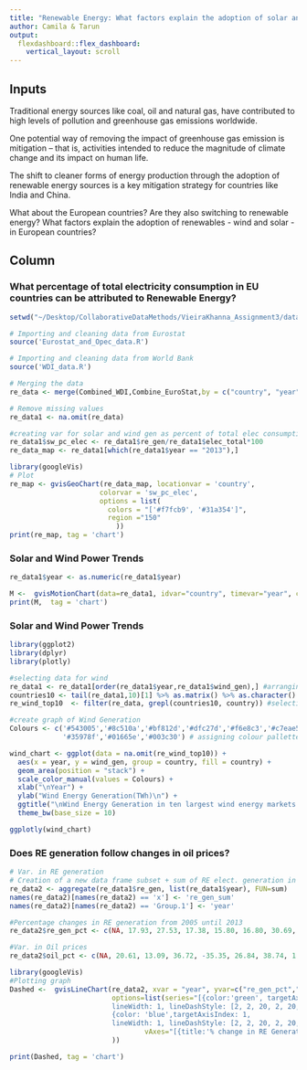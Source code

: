 ```yaml
---
title: "Renewable Energy: What factors explain the adoption of solar and wind power in EU countries?"
author: Camila & Tarun
output: 
  flexdashboard::flex_dashboard:
    vertical_layout: scroll
---
```


Inputs {.sidebar}
---------------------------------

Traditional energy sources like coal, oil and natural gas, have contributed to high levels of pollution and greenhouse gas emissions worldwide.

One potential way of removing the impact of greenhouse gas emission is mitigation – that is, activities intended to reduce the magnitude of climate change and its impact on human life. 

The shift to cleaner forms of energy production through the adoption of renewable energy sources is a key mitigation strategy for countries like India and China. 

What about the European countries? Are they also switching to renewable energy? What factors explain the adoption of renewables - wind and solar - in European countries?


Column
---------------------------------

### What percentage of total electricity consumption in EU countries can be attributed to Renewable Energy? 

```r

setwd("~/Desktop/CollaborativeDataMethods/VieiraKhanna_Assignment3/data_cleaning")

# Importing and cleaning data from Eurostat
source('Eurostat_and_Opec_data.R')

# Importing and cleaning data from World Bank
source('WDI_data.R')

# Merging the data
re_data <- merge(Combined_WDI,Combine_EuroStat,by = c("country", "year"), all.x = T, all.y = T)

# Remove missing values
re_data1 <- na.omit(re_data)

#creating var for solar and wind gen as percent of total elec consumption
re_data1$sw_pc_elec <- re_data1$re_gen/re_data1$elec_total*100 
re_data_map <- re_data1[which(re_data1$year == "2013"),]

library(googleVis)
# Plot
re_map <- gvisGeoChart(re_data_map, locationvar = 'country',
                      colorvar = 'sw_pc_elec',
                      options = list(
                        colors = "['#f7fcb9', '#31a354']",
                        region ="150"
                          ))
print(re_map, tag = 'chart')
```

### Solar and Wind Power Trends

```r

re_data1$year <- as.numeric(re_data1$year)

M <-  gvisMotionChart(data=re_data1, idvar="country", timevar="year", chartid="re_all_var")
print(M,  tag = 'chart')

```

### Solar and Wind Power Trends

```r

library(ggplot2)
library(dplyr)
library(plotly)

#selecting data for wind
re_data1 <- re_data1[order(re_data1$year,re_data1$wind_gen),] #arranging data
countries10 <- tail(re_data1,10)[1] %>% as.matrix() %>% as.character() %>% paste(collapse = "|") #finding top10
re_wind_top10  <- filter(re_data, grepl(countries10, country)) #selecting top 10 countries by generation 

#create graph of Wind Generation
Colours <- c('#543005','#8c510a','#bf812d','#dfc27d','#f6e8c3','#c7eae5','#80cdc1',
             '#35978f','#01665e','#003c30') # assigning colour pallette

wind_chart <- ggplot(data = na.omit(re_wind_top10)) + 
  aes(x = year, y = wind_gen, group = country, fill = country) +
  geom_area(position = "stack") + 
  scale_color_manual(values = Colours) +
  xlab("\nYear") +
  ylab("Wind Energy Generation(TWh)\n") +
  ggtitle("\nWind Energy Generation in ten largest wind energy markets in Europe\n") +
  theme_bw(base_size = 10)

ggplotly(wind_chart)


```

### Does RE generation follow changes in oil prices?

```r

# Var. in RE generation
# Creation of a new data frame subset + sum of RE elect. generation in each year for all countries
re_data2 <- aggregate(re_data1$re_gen, list(re_data1$year), FUN=sum)
names(re_data2)[names(re_data2) == 'x'] <- 're_gen_sum'
names(re_data2)[names(re_data2) == 'Group.1'] <- 'year'

#Percentage changes in RE generation from 2005 until 2013
re_data2$re_gen_pct <- c(NA, 17.93, 27.53, 17.38, 15.80, 16.80, 30.69, 21.54, 16.15)

#Var. in Oil prices
re_data2$oil_pct <- c(NA, 20.61, 13.09, 36.72, -35.35, 26.84, 38.74, 1.85, -3.27)

library(googleVis)
#Plotting graph
Dashed <-  gvisLineChart(re_data2, xvar = "year", yvar=c("re_gen_pct","oil_pct"),
                         options=list(series="[{color:'green', targetAxisIndex: 0, 
                         lineWidth: 1, lineDashStyle: [2, 2, 20, 2, 20, 2]}, 
                         {color: 'blue',targetAxisIndex: 1, 
                         lineWidth: 1, lineDashStyle: [2, 2, 20, 2, 20, 2]}]",
                                 vAxes="[{title:'% change in RE Generation'}, {title:'% change in oil prices'}]"
                         ))

print(Dashed, tag = 'chart')

```
